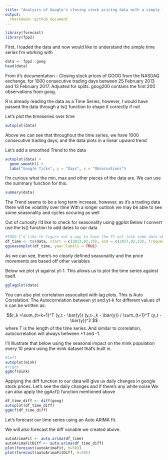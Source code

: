 ---
title: "Analysis of Google's closing stock pricing data with a simple forecast"
output:
  rmarkdown::github_document
---
```{r}
library(forecast)
library(fpp2)
```
First, I loaded the data and now would like to understand the simple time series I'm working with

```{r}
data <- fpp2::goog
head(data)
```

From it's documentation - Closing stock prices of GOOG from the NASDAQ exchange, for 1000 consecutive trading days between 25 February 2013 and 13 February 2017. Adjusted for splits. goog200 contains the first 200 observations from goog.

R is already reading the data as a Time Series, however, I would have passed the data through a ts() function to shape it correctly if not

Let's plot the timeseries over time
```{r}
autoplot(data)
```
Above we can see that throughout the time series, we have 1000 consecutive trading days, and the data plots in a linear upward trend

Let's add a smoothed Trend to the data

```{r}
autoplot(data) +
  geom_smooth() + 
  labs("Google Ticks", y = "Days", x = "Observations")
```
I'm curious what the min, max and other pieces of the data are. We can use the summary function for this.
```{r}
summary(data)
```
The Trend seems to be a long term increase, however, as it's a trading data there will be volatility over time
With a longer outlook we may be able to see some seasonality and cycles occuring as well

Out of curiosity I'd like to check for seasonality using ggplot
Below I convert use the ts() function to add dates to our data
```{r}
#TODO I'd like to figure out a way to have the TS not lose some data while also staying in the timeframe
df_time <- ts(data, start = c(2013,02,25), end = c(2017,02,13), frequency = 249.5)
ggseasonplot(df_time, year.labels = TRUE)
```
As we can see, there's no clearly defined seasonality and the price movements are based off other variables

Below we plot yt against yt-1. This allows us to plot the time series against itself. 
```{r}
gglagplot(data)
```
You can also plot correlation assocaited with lag plots. This is Auto Correlation.
The Autocorrelation between yt and yt-k for different values of k can be written as:

$$r_k =\sum_{t=k+1}^T (y_t - \bar{y}) (y_t-_k - \bar{y}) / \sum_{t=1}^T (y_t - \bar{y})^2 $$
where T is the length of the time series. And similar to correlation, autocorrelation will always between +1 and -1.

I'll illustrate that below using the seasonal impact on the mink population every 10 years using the mink dataset that's built in.

```{r}
#left
autoplot(mink)
#right
ggAcf(mink)
```

Applying the diff function to our data will give us daily changes in google stock prices. Let's see the daily changes and if there's any white noise
We can also apply the ggAcf() function mentioned above
```{r}
df_time_diff <- diff(goog)
autoplot(df_time_diff)
ggAcf(df_time_diff)
```

Let's forecast our time series using an Auto ARIMA fit.

We will also forecast the diff variable we created above.
```{r}
autoArimaFit <- auto.arima(df_time)
autoArimaFitDiff <- auto.arima(df_time_diff)
plot(forecast(autoArimaFit, h=50))
plot(forecast(autoArimaFitDiff, h=50))
```

